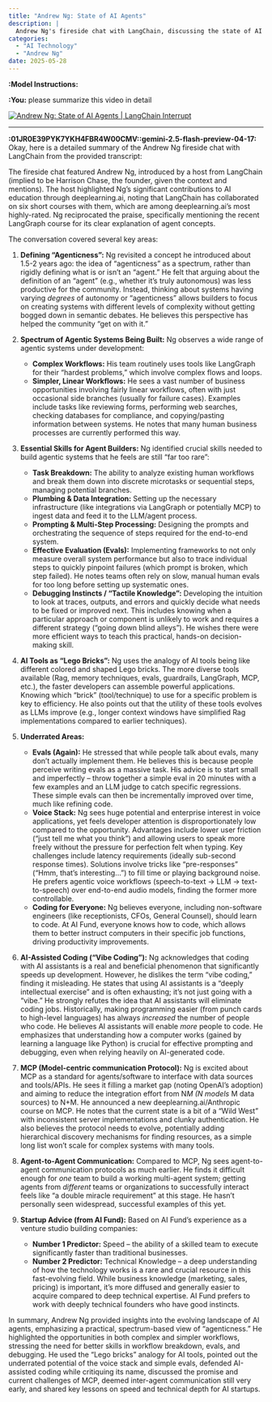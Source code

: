 ```yaml
---
title: "Andrew Ng: State of AI Agents"
description: |
  Andrew Ng's fireside chat with LangChain, discussing the state of AI agents, agenticness, and practical applications in AI development, 28. maj 2025 
categories:
  - "AI Technology"
  - "Andrew Ng"
date: 2025-05-28
---
```

**:Model Instructions:** 


  
**:You:** please summarize this video in detail

[![Andrew Ng: State of AI Agents | LangChain Interrupt](https://i.ytimg.com/vi/4pYzYmSdSH4/maxresdefault.jpg)](https://www.youtube.com/watch?v=4pYzYmSdSH4)

---

**:01JR0E39PYK7YKH4FBR4W00CMV::gemini-2.5-flash-preview-04-17:** Okay, here is a detailed summary of the Andrew Ng fireside chat with LangChain from the provided transcript:

The fireside chat featured Andrew Ng, introduced by a host from LangChain (implied to be Harrison Chase, the founder, given the context and mentions). The host highlighted Ng's significant contributions to AI education through deeplearning.ai, noting that LangChain has collaborated on six short courses with them, which are among deeplearning.ai's most highly-rated. Ng reciprocated the praise, specifically mentioning the recent LangGraph course for its clear explanation of agent concepts.

The conversation covered several key areas:

1.  **Defining "Agenticness":** Ng revisited a concept he introduced about 1.5-2 years ago: the idea of "agenticness" as a spectrum, rather than rigidly defining what is or isn't an "agent." He felt that arguing about the definition of an "agent" (e.g., whether it's truly autonomous) was less productive for the community. Instead, thinking about systems having varying *degrees* of autonomy or "agenticness" allows builders to focus on creating systems with different levels of complexity without getting bogged down in semantic debates. He believes this perspective has helped the community "get on with it."

2.  **Spectrum of Agentic Systems Being Built:** Ng observes a wide range of agentic systems under development:
    *   **Complex Workflows:** His team routinely uses tools like LangGraph for their "hardest problems," which involve complex flows and loops.
    *   **Simpler, Linear Workflows:** He sees a vast number of business opportunities involving fairly linear workflows, often with just occasional side branches (usually for failure cases). Examples include tasks like reviewing forms, performing web searches, checking databases for compliance, and copying/pasting information between systems. He notes that many human business processes are currently performed this way.

3.  **Essential Skills for Agent Builders:** Ng identified crucial skills needed to build agentic systems that he feels are still "far too rare":
    *   **Task Breakdown:** The ability to analyze existing human workflows and break them down into discrete microtasks or sequential steps, managing potential branches.
    *   **Plumbing & Data Integration:** Setting up the necessary infrastructure (like integrations via LangGraph or potentially MCP) to ingest data and feed it to the LLM/agent process.
    *   **Prompting & Multi-Step Processing:** Designing the prompts and orchestrating the sequence of steps required for the end-to-end system.
    *   **Effective Evaluation (Evals):** Implementing frameworks to not only measure overall system performance but also to trace individual steps to quickly pinpoint failures (which prompt is broken, which step failed). He notes teams often rely on slow, manual human evals for too long before setting up systematic ones.
    *   **Debugging Instincts / "Tactile Knowledge":** Developing the intuition to look at traces, outputs, and errors and quickly decide what needs to be fixed or improved next. This includes knowing when a particular approach or component is unlikely to work and requires a different strategy ("going down blind alleys"). He wishes there were more efficient ways to teach this practical, hands-on decision-making skill.

4.  **AI Tools as "Lego Bricks":** Ng uses the analogy of AI tools being like different colored and shaped Lego bricks. The more diverse tools available (Rag, memory techniques, evals, guardrails, LangGraph, MCP, etc.), the faster developers can assemble powerful applications. Knowing which "brick" (tool/technique) to use for a specific problem is key to efficiency. He also points out that the utility of these tools evolves as LLMs improve (e.g., longer context windows have simplified Rag implementations compared to earlier techniques).

5.  **Underrated Areas:**
    *   **Evals (Again):** He stressed that while people talk about evals, many don't actually implement them. He believes this is because people perceive writing evals as a massive task. His advice is to start small and imperfectly – throw together a simple eval in 20 minutes with a few examples and an LLM judge to catch specific regressions. These simple evals can then be incrementally improved over time, much like refining code.
    *   **Voice Stack:** Ng sees huge potential and enterprise interest in voice applications, yet feels developer attention is disproportionately low compared to the opportunity. Advantages include lower user friction ("just tell me what you think") and allowing users to speak more freely without the pressure for perfection felt when typing. Key challenges include latency requirements (ideally sub-second response times). Solutions involve tricks like "pre-responses" ("Hmm, that's interesting...") to fill time or playing background noise. He prefers agentic voice workflows (speech-to-text -> LLM -> text-to-speech) over end-to-end audio models, finding the former more controllable.
    *   **Coding for Everyone:** Ng believes everyone, including non-software engineers (like receptionists, CFOs, General Counsel), should learn to code. At AI Fund, everyone knows how to code, which allows them to better instruct computers in their specific job functions, driving productivity improvements.

6.  **AI-Assisted Coding ("Vibe Coding"):** Ng acknowledges that coding with AI assistants is a real and beneficial phenomenon that significantly speeds up development. However, he dislikes the term "vibe coding," finding it misleading. He states that using AI assistants is a "deeply intellectual exercise" and is often exhausting; it's not just going with a "vibe." He strongly refutes the idea that AI assistants will eliminate coding jobs. Historically, making programming easier (from punch cards to high-level languages) has always *increased* the number of people who code. He believes AI assistants will enable *more* people to code. He emphasizes that understanding how a computer works (gained by learning a language like Python) is crucial for effective prompting and debugging, even when relying heavily on AI-generated code.

7.  **MCP (Model-centric communication Protocol):** Ng is excited about MCP as a standard for agents/software to interface with data sources and tools/APIs. He sees it filling a market gap (noting OpenAI's adoption) and aiming to reduce the integration effort from N*M (N models * M data sources) to N+M. He announced a new deeplearning.ai/Anthropic course on MCP. He notes that the current state is a bit of a "Wild West" with inconsistent server implementations and clunky authentication. He also believes the protocol needs to evolve, potentially adding hierarchical discovery mechanisms for finding resources, as a simple long list won't scale for complex systems with many tools.

8.  **Agent-to-Agent Communication:** Compared to MCP, Ng sees agent-to-agent communication protocols as much earlier. He finds it difficult enough for *one* team to build a working multi-agent system; getting agents from *different* teams or organizations to successfully interact feels like "a double miracle requirement" at this stage. He hasn't personally seen widespread, successful examples of this yet.

9.  **Startup Advice (from AI Fund):** Based on AI Fund's experience as a venture studio building companies:
    *   **Number 1 Predictor:** Speed – the ability of a skilled team to execute significantly faster than traditional businesses.
    *   **Number 2 Predictor:** Technical Knowledge – a deep understanding of how the technology works is a rare and crucial resource in this fast-evolving field. While business knowledge (marketing, sales, pricing) is important, it's more diffused and generally easier to acquire compared to deep technical expertise. AI Fund prefers to work with deeply technical founders who have good instincts.

In summary, Andrew Ng provided insights into the evolving landscape of AI agents, emphasizing a practical, spectrum-based view of "agenticness." He highlighted the opportunities in both complex and simpler workflows, stressing the need for better skills in workflow breakdown, evals, and debugging. He used the "Lego bricks" analogy for AI tools, pointed out the underrated potential of the voice stack and simple evals, defended AI-assisted coding while critiquing its name, discussed the promise and current challenges of MCP, deemed inter-agent communication still very early, and shared key lessons on speed and technical depth for AI startups.

